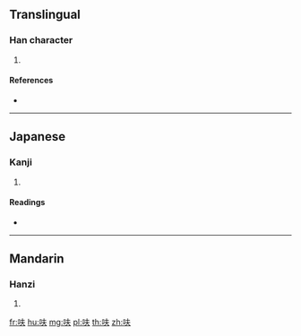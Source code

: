 ==Translingual==

===Han character===
{{Han char|rn=30|rad=口|as=04|sn=7|four=|canj=RQO|ids=⿰口夫}}

# {{defn|Han|sort=口04}}

====References====
* {{Han ref|kx=0181.191|dkj=03405|dj=0399.160|hdz=10585.050|uh=544B|ud=21579}}

----

==Japanese==

===Kanji===
{{ja-kanji|grade=|rs=口04}}

# {{defn|lang=ja|sort=口04}}

====Readings====
* {{ja-readings|on=[[ふ]] (fu)|kun=}}

----

==Mandarin==

===Hanzi===
{{cmn-hanzi|pin=[[fū]] ([[fu1]])|wg=fu<sup>1</sup>}}

# {{defn|lang=cmn|sort=口04}}

[[fr:呋]]
[[hu:呋]]
[[mg:呋]]
[[pl:呋]]
[[th:呋]]
[[zh:呋]]